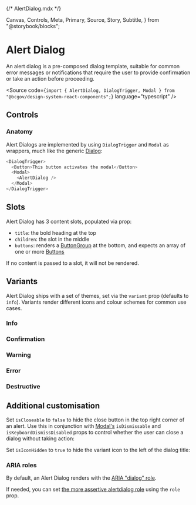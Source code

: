 {/* AlertDialog.mdx */}

  Canvas,
  Controls,
  Meta,
  Primary,
  Source,
  Story,
  Subtitle,
} from "@storybook/blocks";


<Meta title="Components/Dialogs/AlertDialog" />

# Alert Dialog

<Subtitle>
  An alert dialog is a pre-composed dialog template, suitable for common error
  messages or notifications that require the user to provide confirmation or
  take an action before proceeding.
</Subtitle>

<Source
  code={`import { AlertDialog, DialogTrigger, Modal } from "@bcgov/design-system-react-components";`}
  language="typescript"
/>

## Controls

<Primary of={AlertDialogStories} />
<Controls of={AlertDialogStories.AlertDialogTemplate} />

### Anatomy

Alert Dialogs are implemented by using `DialogTrigger` and `Modal` as wrappers, much like the generic [Dialog](/?path=/docs/components-dialogs--docs):

```javascript
<DialogTrigger>
  <Button>This button activates the modal</Button>
  <Modal>
    <AlertDialog />
  </Modal>
</DialogTrigger>
```

## Slots

Alert Dialog has 3 content slots, populated via prop:

- `title`: the bold heading at the top
- `children`: the slot in the middle
- `buttons`: renders a [ButtonGroup](?path=/docs/components-button-buttongroup--docs) at the bottom, and expects an array of one or more [Buttons](?path=/docs/components-button-button--docs)

If no content is passed to a slot, it will not be rendered.

## Variants

Alert Dialog ships with a set of themes, set via the `variant` prop (defaults to `info`). Variants render different icons and colour schemes for common use cases.

### Info

<Canvas of={AlertDialogStories.AlertDialogTemplate} />

### Confirmation

<Canvas of={AlertDialogStories.ConfirmationAlert} />

### Warning

<Canvas of={AlertDialogStories.WarningAlert} />

### Error

<Canvas of={AlertDialogStories.ErrorAlert} />

### Destructive

<Canvas of={AlertDialogStories.DestructiveAlert} />

## Additional customisation

Set `isCloseable` to `false` to hide the close button in the top right corner of an alert. Use this in conjunction with [Modal's](?path=/docs/components-dialogs--docs#modal) `isDismissable` and `isKeyboardDismissDisabled` props to control whether the user can close a dialog without taking action:

<Canvas of={AlertDialogStories.AlertDialogWithoutCloseButton} />

Set `isIconHidden` to `true` to hide the variant icon to the left of the dialog title:

<Canvas of={AlertDialogStories.AlertDialogWithoutIcon} />

### ARIA roles

By default, an Alert Dialog renders with the [ARIA "dialog" role](https://developer.mozilla.org/en-US/docs/Web/Accessibility/ARIA/Roles/dialog_role).

If needed, you can set [the more assertive alertdialog role](https://developer.mozilla.org/en-US/docs/Web/Accessibility/ARIA/Roles/alertdialog_role) using the `role` prop.
